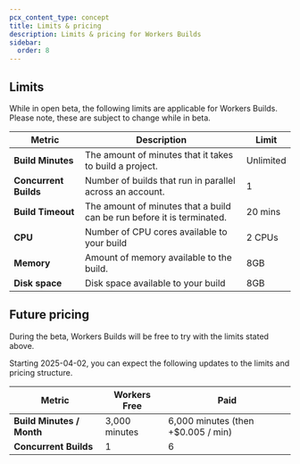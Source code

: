 ```yaml
---
pcx_content_type: concept
title: Limits & pricing
description: Limits & pricing for Workers Builds
sidebar:
  order: 8
---
```


## Limits

While in open beta, the following limits are applicable for Workers Builds. Please note, these are subject to change while in beta.

| Metric                | Description                                                            | Limit     |
| --------------------- | ---------------------------------------------------------------------- | --------- |
| **Build Minutes**     | The amount of minutes that it takes to build a project.                | Unlimited |
| **Concurrent Builds** | Number of builds that run in parallel across an account.               | 1         |
| **Build Timeout**     | The amount of minutes that a build can be run before it is terminated. | 20 mins   |
| **CPU**               | Number of CPU cores available to your build                            | 2 CPUs    |
| **Memory**            | Amount of memory available to the build.                               | 8GB       |
| **Disk space**        | Disk space available to your build                                     | 8GB       |

## Future pricing

During the beta, Workers Builds will be free to try with the limits stated above.

Starting 2025-04-02, you can expect the following updates to the limits and pricing structure.

| Metric                    | Workers Free  | Paid                               |
| ------------------------- | ------------- | ---------------------------------- |
| **Build Minutes / Month** | 3,000 minutes | 6,000 minutes (then +$0.005 / min) |
| **Concurrent Builds**     | 1             | 6                                  |
